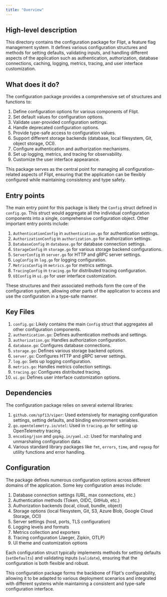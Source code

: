 ```yaml
---
title: "Overview"
---
```


## High-level description
This directory contains the configuration package for Flipt, a feature flag management system. It defines various configuration structures and methods for setting defaults, validating inputs, and handling different aspects of the application such as authentication, authorization, database connections, caching, logging, metrics, tracing, and user interface customization.

## What does it do?
The configuration package provides a comprehensive set of structures and functions to:

1. Define configuration options for various components of Flipt.
2. Set default values for configuration options.
3. Validate user-provided configuration settings.
4. Handle deprecated configuration options.
5. Provide type-safe access to configuration values.
6. Support different storage backends (database, local filesystem, Git, object storage, OCI).
7. Configure authentication and authorization mechanisms.
8. Set up logging, metrics, and tracing for observability.
9. Customize the user interface appearance.

This package serves as the central point for managing all configuration-related aspects of Flipt, ensuring that the application can be flexibly configured while maintaining consistency and type safety.

## Entry points
The main entry point for this package is likely the `Config` struct defined in `config.go`. This struct would aggregate all the individual configuration components into a single, comprehensive configuration object. Other important entry points include:

1. `AuthenticationConfig` in `authentication.go` for authentication settings.
2. `AuthorizationConfig` in `authorization.go` for authorization settings.
3. `DatabaseConfig` in `database.go` for database connection settings.
4. `StorageConfig` in `storage.go` for various storage backend configurations.
5. `ServerConfig` in `server.go` for HTTP and gRPC server settings.
6. `LogConfig` in `log.go` for logging configuration.
7. `MetricsConfig` in `metrics.go` for metrics settings.
8. `TracingConfig` in `tracing.go` for distributed tracing configuration.
9. `UIConfig` in `ui.go` for user interface customization.

These structures and their associated methods form the core of the configuration system, allowing other parts of the application to access and use the configuration in a type-safe manner.

## Key Files
1. `config.go`: Likely contains the main `Config` struct that aggregates all other configuration components.
2. `authentication.go`: Defines authentication methods and settings.
3. `authorization.go`: Handles authorization configuration.
4. `database.go`: Configures database connections.
5. `storage.go`: Defines various storage backend options.
6. `server.go`: Configures HTTP and gRPC server settings.
7. `log.go`: Sets up logging configuration.
8. `metrics.go`: Handles metrics collection settings.
9. `tracing.go`: Configures distributed tracing.
10. `ui.go`: Defines user interface customization options.

## Dependencies
The configuration package relies on several external libraries:

1. `github.com/spf13/viper`: Used extensively for managing configuration settings, setting defaults, and binding environment variables.
2. `go.opentelemetry.io/otel`: Used in `tracing.go` for setting up OpenTelemetry tracing.
3. `encoding/json` and `gopkg.in/yaml.v2`: Used for marshaling and unmarshaling configuration data.
4. Various standard library packages like `fmt`, `errors`, `time`, and `regexp` for utility functions and error handling.

## Configuration
The package defines numerous configuration options across different domains of the application. Some key configuration areas include:

1. Database connection settings (URL, max connections, etc.)
2. Authentication methods (Token, OIDC, GitHub, etc.)
3. Authorization backends (local, cloud, bundle, object)
4. Storage options (local filesystem, Git, S3, Azure Blob, Google Cloud Storage, OCI)
5. Server settings (host, ports, TLS configuration)
6. Logging levels and formats
7. Metrics collection and exporters
8. Tracing configuration (Jaeger, Zipkin, OTLP)
9. UI theme and customization options

Each configuration struct typically implements methods for setting defaults (`setDefaults`) and validating inputs (`validate`), ensuring that the configuration is both flexible and robust.

This configuration package forms the backbone of Flipt's configurability, allowing it to be adapted to various deployment scenarios and integrated with different systems while maintaining a consistent and type-safe configuration interface.